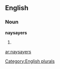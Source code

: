 
==English==

===Noun===
'''naysayers'''

# {{plural of|[[naysayer]]}}

[[Category:English plurals]]

[[ar:naysayers]]